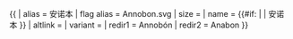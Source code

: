 {{ {{{1<noinclude>|country showdata</noinclude>}}}
| alias = 安诺本
| flag alias = Annobon.svg
| size = {{{size|}}}
| name = {{#if: {{{name|}}} | {{{name|}}} | 安诺本 }}
| altlink = {{{altlink|}}}
| variant = {{{variant|}}}
<noinclude>
| redir1 = Annobón
| redir2 = Anabon
</noinclude>
}}